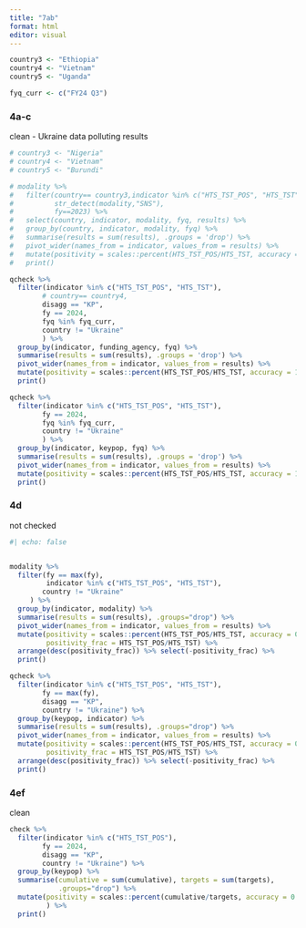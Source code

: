 ```yaml
---
title: "7ab"
format: html
editor: visual
---
```


```r
country3 <- "Ethiopia"
country4 <- "Vietnam"
country5 <- "Uganda"

fyq_curr <- c("FY24 Q3")

```

### 4a-c

clean - Ukraine data polluting results

```r
# country3 <- "Nigeria"
# country4 <- "Vietnam"
# country5 <- "Burundi"

# modality %>%
#   filter(country== country3,indicator %in% c("HTS_TST_POS", "HTS_TST"),
#          str_detect(modality,"SNS"), 
#          fy==2023) %>%
#   select(country, indicator, modality, fyq, results) %>%
#   group_by(country, indicator, modality, fyq) %>% 
#   summarise(results = sum(results), .groups = 'drop') %>%
#   pivot_wider(names_from = indicator, values_from = results) %>%
#   mutate(positivity = scales::percent(HTS_TST_POS/HTS_TST, accuracy = 1)) %>%
#   print()

qcheck %>%
  filter(indicator %in% c("HTS_TST_POS", "HTS_TST"),
        # country== country4,
        disagg == "KP",
        fy == 2024,
        fyq %in% fyq_curr,
        country != "Ukraine"
        ) %>%
  group_by(indicator, funding_agency, fyq) %>% 
  summarise(results = sum(results), .groups = 'drop') %>%
  pivot_wider(names_from = indicator, values_from = results) %>%
  mutate(positivity = scales::percent(HTS_TST_POS/HTS_TST, accuracy = 1)) %>%
  print()

qcheck %>%
  filter(indicator %in% c("HTS_TST_POS", "HTS_TST"),
        fy == 2024,
        fyq %in% fyq_curr,
        country != "Ukraine"
        ) %>%
  group_by(indicator, keypop, fyq) %>% 
  summarise(results = sum(results), .groups = 'drop') %>%
  pivot_wider(names_from = indicator, values_from = results) %>%
  mutate(positivity = scales::percent(HTS_TST_POS/HTS_TST, accuracy = 1)) %>%
  print()
```

### 4d

not checked

```r
#| echo: false


modality %>%
  filter(fy == max(fy),
         indicator %in% c("HTS_TST_POS", "HTS_TST"),
        country != "Ukraine"
     ) %>%
  group_by(indicator, modality) %>%
  summarise(results = sum(results), .groups="drop") %>%
  pivot_wider(names_from = indicator, values_from = results) %>%
  mutate(positivity = scales::percent(HTS_TST_POS/HTS_TST, accuracy = 0.1),
         positivity_frac = HTS_TST_POS/HTS_TST) %>%
  arrange(desc(positivity_frac)) %>% select(-positivity_frac) %>%
  print()

qcheck %>%
  filter(indicator %in% c("HTS_TST_POS", "HTS_TST"),
        fy == max(fy),
        disagg == "KP",
        country != "Ukraine") %>%
  group_by(keypop, indicator) %>% 
  summarise(results = sum(results), .groups="drop") %>%
  pivot_wider(names_from = indicator, values_from = results) %>%
  mutate(positivity = scales::percent(HTS_TST_POS/HTS_TST, accuracy = 0.1),
         positivity_frac = HTS_TST_POS/HTS_TST) %>%
  arrange(desc(positivity_frac)) %>% select(-positivity_frac) %>%
  print()
```

### 4ef

clean

```r
check %>%
  filter(indicator %in% c("HTS_TST_POS"),
        fy == 2024,
        disagg == "KP",
        country != "Ukraine") %>%
  group_by(keypop) %>% 
  summarise(cumulative = sum(cumulative), targets = sum(targets), 
            .groups="drop") %>%
  mutate(positivity = scales::percent(cumulative/targets, accuracy = 0.1),
         ) %>%
  print()
```
